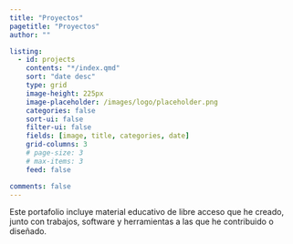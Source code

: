 ```yaml
---
title: "Proyectos"
pagetitle: "Proyectos"
author: ""

listing: 
  - id: projects
    contents: "*/index.qmd"
    sort: "date desc"
    type: grid
    image-height: 225px
    image-placeholder: /images/logo/placeholder.png
    categories: false
    sort-ui: false
    filter-ui: false
    fields: [image, title, categories, date]
    grid-columns: 3
    # page-size: 3
    # max-items: 3
    feed: false

comments: false
---
```


Este portafolio incluye material educativo de libre acceso que he creado, junto con trabajos, software y herramientas a las que he contribuido o diseñado.

::: {#projects}
:::